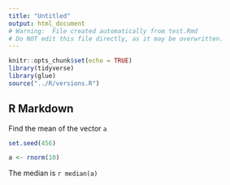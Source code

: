 ```yaml
---
title: "Untitled"
output: html_document
# Warning:  File created automatically from test.Rmd
# Do NOT edit this file directly, as it may be overwritten.
---
```


```r
knitr::opts_chunk$set(echo = TRUE)
library(tidyverse)
library(glue)
source("../R/versions.R")
```

## R Markdown

Find the mean of the vector `a`


```r
set.seed(456)
```

```r
a <- rnorm(10)
```



The median is `r median(a)`




